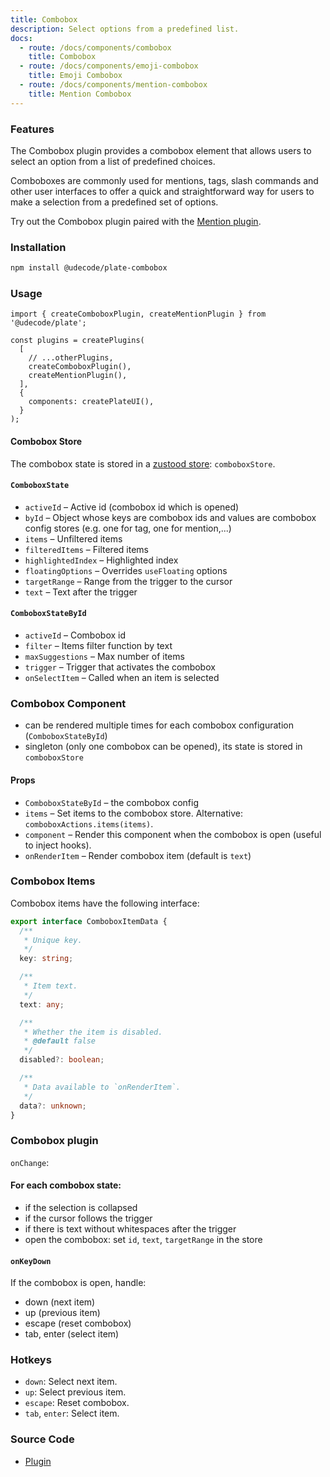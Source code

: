 ```yaml
---
title: Combobox
description: Select options from a predefined list.
docs:
  - route: /docs/components/combobox
    title: Combobox
  - route: /docs/components/emoji-combobox
    title: Emoji Combobox
  - route: /docs/components/mention-combobox
    title: Mention Combobox
---
```


### Features

The Combobox plugin provides a combobox element that allows users to select an option from a list of predefined choices.

Comboboxes are commonly used for mentions, tags, slash commands
and other user interfaces to offer a quick and straightforward way for users to make a selection from a predefined set of options.

Try out the Combobox plugin paired with the [Mention plugin](/docs/mention).

### Installation

```bash
npm install @udecode/plate-combobox
```

### Usage

```tsx
import { createComboboxPlugin, createMentionPlugin } from '@udecode/plate';

const plugins = createPlugins(
  [
    // ...otherPlugins,
    createComboboxPlugin(),
    createMentionPlugin(),
  ],
  {
    components: createPlateUI(),
  }
);
```

#### Combobox Store

The combobox state is stored in a [zustood store](https://github.com/udecode/zustood): `comboboxStore`.

#### `ComboboxState`

- `activeId` – Active id (combobox id which is opened)
- `byId` – Object whose keys are combobox ids and values are combobox config stores (e.g. one for tag, one for mention,...)
- `items` – Unfiltered items
- `filteredItems` – Filtered items
- `highlightedIndex` – Highlighted index
- `floatingOptions` – Overrides `useFloating` options
- `targetRange` – Range from the trigger to the cursor
- `text` – Text after the trigger

#### `ComboboxStateById`

- `activeId` – Combobox id
- `filter` – Items filter function by text
- `maxSuggestions` – Max number of items
- `trigger` – Trigger that activates the combobox
- `onSelectItem` – Called when an item is selected

### Combobox Component

- can be rendered multiple times for each combobox configuration (`ComboboxStateById`)
- singleton (only one combobox can be opened), its state is stored in `comboboxStore`

#### Props

- `ComboboxStateById` – the combobox config
- `items` – Set items to the combobox store. Alternative: `comboboxActions.items(items)`.
- `component` – Render this component when the combobox is open (useful to inject hooks).
- `onRenderItem` – Render combobox item (default is `text`)

### Combobox Items

Combobox items have the following interface:

```ts
export interface ComboboxItemData {
  /**
   * Unique key.
   */
  key: string;

  /**
   * Item text.
   */
  text: any;

  /**
   * Whether the item is disabled.
   * @default false
   */
  disabled?: boolean;

  /**
   * Data available to `onRenderItem`.
   */
  data?: unknown;
}
```

### Combobox plugin

`onChange`:

#### For each combobox state:

- if the selection is collapsed
- if the cursor follows the trigger
- if there is text without whitespaces after the trigger
- open the combobox: set `id`, `text`, `targetRange` in the store

#### `onKeyDown`

If the combobox is open, handle:

- down (next item)
- up (previous item)
- escape (reset combobox)
- tab, enter (select item)

### Hotkeys

- `down`: Select next item.
- `up`: Select previous item.
- `escape`: Reset combobox.
- `tab`, `enter`: Select item.

### Source Code

- [Plugin](https://github.com/udecode/plate/blob/main/packages/ui/combobox/src/createComboboxPlugin.ts)
